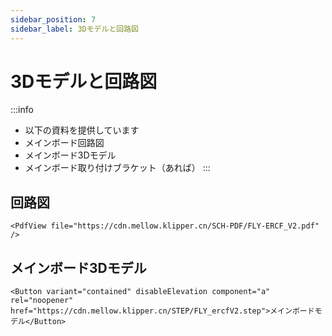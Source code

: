 ```yaml
---
sidebar_position: 7
sidebar_label: 3Dモデルと回路図
---
```


# 3Dモデルと回路図


:::info
* 以下の資料を提供しています
* メインボード回路図
* メインボード3Dモデル
* メインボード取り付けブラケット（あれば）
:::

## 回路図

    <PdfView file="https://cdn.mellow.klipper.cn/SCH-PDF/FLY-ERCF_V2.pdf" />


## メインボード3Dモデル

    <Button variant="contained" disableElevation component="a" rel="noopener" href="https://cdn.mellow.klipper.cn/STEP/FLY_ercfV2.step">メインボードモデル</Button>
